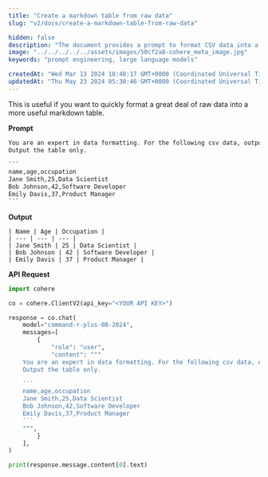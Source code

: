 ```yaml
---
title: "Create a markdown table from raw data"
slug: "v2/docs/create-a-markdown-table-from-raw-data"

hidden: false 
description: "The document provides a prompt to format CSV data into a markdown table and includes the output table as well as an API request using the Cohere platform."
image: "../../../../../assets/images/50cf2a8-cohere_meta_image.jpg"  
keywords: "prompt engineering, large language models"

createdAt: "Wed Mar 13 2024 18:48:17 GMT+0000 (Coordinated Universal Time)"
updatedAt: "Thu May 23 2024 05:30:46 GMT+0000 (Coordinated Universal Time)"
---
```

This is useful if you want to quickly format a great deal of raw data into a more useful markdown table.

**Prompt**

````txt
You are an expert in data formatting. For the following csv data, output it as a markdown table.
Output the table only. 

```
name,age,occupation
Jane Smith,25,Data Scientist
Bob Johnson,42,Software Developer
Emily Davis,37,Product Manager
```
````

**Output**

```
| Name | Age | Occupation |
| --- | --- | --- |
| Jane Smith | 25 | Data Scientist |
| Bob Johnson | 42 | Software Developer |
| Emily Davis | 37 | Product Manager |
```

**API Request**

````python PYTHON
import cohere

co = cohere.ClientV2(api_key="<YOUR API KEY>")

response = co.chat(
    model="command-r-plus-08-2024",
    messages=[
        {
            "role": "user",
            "content": """
    You are an expert in data formatting. For the following csv data, output it as a markdown table.
    Output the table only. 

    ```
    name,age,occupation
    Jane Smith,25,Data Scientist
    Bob Johnson,42,Software Developer
    Emily Davis,37,Product Manager
    ```
    """,
        }
    ],
)

print(response.message.content[0].text)
````
